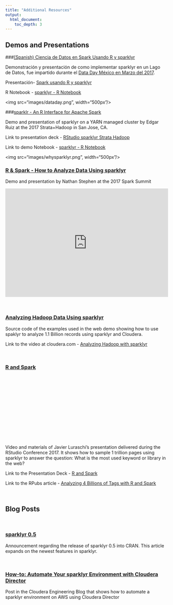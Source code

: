 ```yaml
---
title: "Additional Resources"
output: 
  html_document:
    toc_depth: 3
---
```


## Demos and Presentations

###[(Spanish) Ciencia de Datos en Spark Usando R y sparklyr](images/RStudio%20sparklyr%20Strata%20Hadoop.pdf)

Demonstración y presentación de como implementar sparklyr en un Lago de Datos, fue impartido durante el [Data Day México en Marzo del 2017](https://sg.com.mx/dataday/session/ciencia-de-datos-en-spark-usando-r-y-sparklyr-2/).

Presentación- [Spark usando R y sparklyr](images/RStudio%20sparklyr%20Strata%20Hadoop.pdf)

R Notebook - [sparklyr - R Notebook](new-sparklyr-demo-final.nb.html)
  
<img src="images/dataday.png", width="500px"/>


###[sparklr - An R Interface for Apache Spark](images/RStudio%20sparklyr%20Strata%20Hadoop.pdf)

Demo and presentation of sparklyr on a YARN managed cluster by Edgar Ruiz at the 2017 Strata+Hadoop in San Jose, CA. 
  
Link to presentation deck - [RStudio sparklyr Strata Hadoop](images/RStudio%20sparklyr%20Strata%20Hadoop.pdf)

Link to demo Notebook - [sparklyr - R Notebook](new-sparklyr-demo-final.nb.html)

<img src="images/whysparklyr.png", width="500px"/>


<h3> <a href="https://www.youtube.com/embed/oItFZfzqqMY">
 R & Spark - How to Analyze Data Using sparklyr </a> </h3>

Demo and presentation by Nathan Stephen at the 2017 Spark Summit

<iframe width="510" height="340" src="https://www.youtube.com/embed/oItFZfzqqMY" frameborder="0" allowfullscreen></iframe>

<br/>

<h3> <a href="https://github.com/rstudio/sparkDemos/tree/master/prod/presentations/cloudera">
Analyzing Hadoop Data Using sparklyr  </a> </h3>

Source code of the examples used in the web demo showing how to use spaklyr to analyze 1.1 Billion records using sparklyr and Cloudera.  

Link to the video at cloudera.com - <a href="https://www.cloudera.com/content/dam/www/marketing/resources/webinars/analyzing-hadoop-data-using-sparklyr-recorded-webinar.png.landing.html"> Analyzing Hadoop with sparklyr </a>

<br/>

<h3> <a href="https://github.com/rstudio/rstudio-conf/tree/master/2017/R_and_Spark_Javier_Luraschi" >
R and Spark </a>  </h3>

<script src="//fast.wistia.com/assets/external/E-v1.js" async></script>
<div class="wistia_responsive_padding" style="padding:40% 0 0 0;position:relative;"><div class="wistia_responsive_wrapper" style="height:80%;left:0;position:absolute;top:0;width:70%;"><div class="wistia_embed wistia_async_trit8aqxmn videoFoam=true" style="height:50%;width:50%">&nbsp;</div></div></div>

Video and materials of Javier Luraschi's presentation delivered during the RStudio Conference 2017. It shows how to sample 1 trillion pages using sparklyr to answer the question: What is the most used keyword or library in the web?

Link to the Presentation Deck - <a href="https://beta.rstudioconnect.com/content/2371/r-and-spark.html"> R and Spark </a>

Link to the RPubs article - <a href="http://rpubs.com/jluraschi/billion-tags"> Analyzing 4 Billions of Tags with R and Spark </a>

<br/>

## Blog Posts

<br/>

<h3> <a href="https://blog.rstudio.org/2017/01/24/sparklyr-0-5/">
sparklyr 0.5 </a> </h3>

Announcement regarding the release of sparklyr 0.5 into CRAN.  This article expands on the newest features in sparklyr.

<br/>

<h3> <a href="http://blog.cloudera.com/blog/2016/12/automating-your-sparklyr-environment-with-cloudera-director/">
How-to: Automate Your sparklyr Environment with Cloudera Director  </a> </h3>

Post in the Cloudera Engineering Blog that shows how to automate a sparklyr environment on AWS using Cloudera Director






